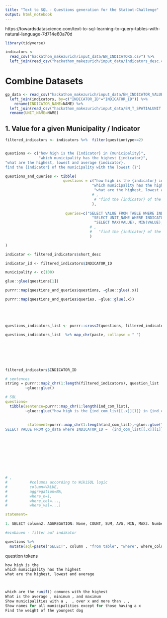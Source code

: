 ```yaml
---
title: "Text to SQL - Questions generation for the Statbot-Challenge"
output: html_notebook
---
```

https://towardsdatascience.com/text-to-sql-learning-to-query-tables-with-natural-language-7d714e60a70d

```r
library(tidyverse)
```


```r
indicators <- 
  read_csv("hackathon_makezurich/input_data/EN_INDICATORS.csv") %>% 
  left_join(read_csv("hackathon_makezurich/input_data/indicators_desc.csv"), by=c("INDICATOR_ID"="indicator_id")) 
```
# Combine Datasets
```r
gp_data <- read_csv("hackathon_makezurich/input_data/EN_INDICATOR_VALUES.csv") %>% 
  left_join(indicators, by=c("INDICATOR_ID"="INDICATOR_ID")) %>% 
    rename(INDICATOR_NAME=NAME) %>% 
  left_join(read_csv("hackathon_makezurich/input_data/EN_T_SPATIALUNIT.csv"), by=c("SPATIALUNIT_ID"="SPATIALUNIT_ID")) %>%
  rename(UNIT_NAME=NAME)
```

## 1. Value for a given Municipality / Indicator
```r

filtered_indicators <- indicators %>%  filter(questiontype<=2)


questions <- c("how high is the {indicator} in {municipality}", 
               "which municipality has the highest {indicator}",
"what are the highest, lowest and average {indicator},
find the {indicator} of the municipality with the lowest {}")

questions_and_queries <- tibble(
                          questions = c("how high is the {indicator} in {municipality}", 
                                       "which municipality has the highest {indicator}",
                                        "what are the highest, lowest and average {indicator}"
                                       # ,
                                        # "find the {indicator} of the municipality with the lowest {}"
                                       ),
                         
                           queries=c("SELECT VALUE FROM TABLE WHERE INDICATOR_ID = {indicator_id} and {municipality}=X", 
                                       "SELECT UNIT_NAME WHERE INDICATOR_ID={indicator_id} and VALUE=MAX(VALUE)",
                                        "SELECT MAX(VALUE), MIN(VALUE), AVG(VALUE) WHERE INDICATOR_ID={indicator_id}"
                                      # ,
                                      #   "find the {indicator} of the municipality with the lowest {}"
                                      )

)

indicator <- filtered_indicators$short_desc

indicator_id <- filtered_indicators$INDICATOR_ID

municipality <- c(100)

glue::glue(questions[1])

purrr::map(questions_and_queries$questions, ~glue::glue(.x))

purrr::map(questions_and_queries$queries, ~glue::glue(.x))





questions_indicators_list <- purrr::cross2(questions, filtered_indicators$short_desc)

questions_indicators_list  %>% map_chr(paste, collapse = " ")







filtered_indicators$INDICATOR_ID

# sentences
string = purrr::map2_chr(1:length(filtered_indicators), question_list
         ~glue::glue()

# SQL
questions=
  tibble(sentence=purrr::map_chr(1:length(ind_com_list),
         ~glue::glue("how high is the {ind_com_list[[.x]][1]} in {ind_com_list[[.x]][2]}")),
         
         
          statement=purrr::map_chr(1:length(ind_com_list),~glue::glue("
SELECT VALUE FROM gp_data where INDICATOR_ID =  {ind_com_list[[.x]][1]} and UNIT_NAME = {ind_com_list[[.x]][2]}")))










# ,
#          #columns according to WikiSQL logic
#          column=VALUE,
#          aggregation=NA,
#          where_n=1,
#          where_col=...,
#          where_val=...) 

statement= 
         
1. SELECT column2. AGGREGATION: None, COUNT, SUM, AVG, MIN, MAX3. Number of WHERE conditions: 0, 1, 2, 34. WHERE column5. WHERE OPERATORS: =, <, >6. WHERE VALUE: a textspan (the beginning and the end position of the span using probability) in the NL question. It depends on both selected where-column and where operators.   
```
```r
#einbauen - filter auf indikator

questions %>% 
  mutate(sql=paste("SELECT", column , "from table", "where", where_column, where_operators, where_value))

```


question tokens
```r
how high is the 
which municipality has the highest 
what are the highest, lowest and average 



which are the runif() comunes with the highest 
What is the average , minimum , and maximum 
Show municipalities with a ,  , over x and more than , , 
Show names for all municipalities except for those having a x 
Find the weight of the youngest dog

```



